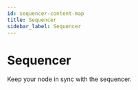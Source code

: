 ```yaml
---
id: sequencer-content-map
title: Sequencer
sidebar_label: Sequencer
---
```



# Sequencer

Keep your node in sync with the sequencer.

<div
  style={{
    display: 'grid',
    gridTemplateColumns: 'repeat(auto-fit, minmax(300px, 1fr))',
    gap: '20px',
  }}
>
  <Card title="Run a feed relay" description="Installation and configuration." href="/run-arbitrum-node/sequencer/run-feed-relay" target="_blank" />
  <Card title="Read the sequencer feed" description="Installation and configuration." href="/run-arbitrum-node/sequencer/read-sequencer-feed" target="_blank" />
  <Card
    title="Run a Sequencer Coordination Manager (SQM)"
    description="Installation and configuration."
    href="/run-arbitrum-node/sequencer/run-sequencer-coordination-manager"
    target="_blank"
  />
</div>
